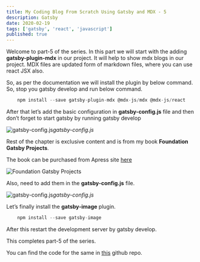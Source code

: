 ```yaml
---
title: My Coding Blog From Scratch Using Gatsby and MDX - 5
description: Gatsby
date: 2020-02-19
tags: ['gatsby', 'react', 'javascript']
published: true
---
```


Welcome to part-5 of the series. In this part we will start with the adding **gatsby-plugin-mdx** in our project. It will help to show mdx blogs in our project. MDX files are updated form of markdown files, where you can use react JSX also.

So, as per the documentation we will install the plugin by below command. So, stop you gatsby develop and run below command.


```js
    npm install --save gatsby-plugin-mdx @mdx-js/mdx @mdx-js/react
```

After that let’s add the basic configuration in **gatsby-config.js** file and then don’t forget to start gatsby by running gatsby develop

![gatsby-config.js](https://ik.imagekit.io/thewebdev/thewebdev/5/1_fTI3NNgIH.png)*gatsby-config.js*

Rest of the chapter is exclusive content and is from my book **Foundation Gatsby Projects**.

The book can be purchased from Apress site <a href="https://www.apress.com/in/book/9781484265574" target="_blank" rel="noopener noreferrer">here</a>


![Foundation Gatsby Projects](https://res.cloudinary.com/dxkxvfo2o/image/upload/v1609570264/Foundation_Gatsby_zilffx.jpg)

Also, need to add them in the **gatsby-config.js** file.

![gatsby-config.js](https://ik.imagekit.io/thewebdev/thewebdev/5/8_EiSGQiWD-i.png)*gatsby-config.js*

Let’s finally install the **gatsby-image** plugin.


```js
    npm install --save gatsby-image
```

After this restart the development server by gatsby develop.

This completes part-5 of the series.

You can find the code for the same in [this](https://github.com/nabendu82/thewebdev-public) github repo.
